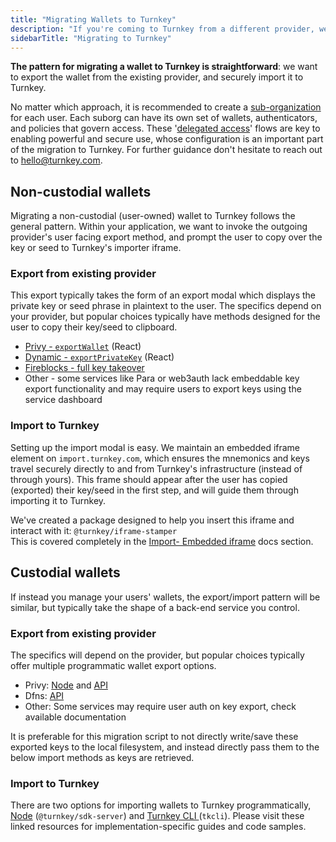 ```yaml
---
title: "Migrating Wallets to Turnkey"
description: "If you're coming to Turnkey from a different provider, we can help make it simple. Follow the custodial or non-custodial flows outlined below depending on your use case, and be sure to check the linked resources for some fully featured utilities. "
sidebarTitle: "Migrating to Turnkey"
---
```


**The pattern for migrating a wallet to Turnkey is straightforward**: we want to export the wallet from the existing provider, and securely import it to Turnkey.

No matter which approach, it is recommended to create a [sub-organization](/concepts/sub-organizations) for each user. Each suborg can have its own set of wallets, authenticators, and policies that govern access. These '[delegated access](/concepts/policies/delegated-access)' flows are key to enabling powerful and secure use, whose configuration is an important part of the migration to Turnkey. For further guidance don't hesitate to reach out to [hello@turnkey.com](mailto:hello@turnkey.com).

## Non-custodial wallets

Migrating a non-custodial (user-owned) wallet to Turnkey follows the general pattern. Within your application, we want to invoke the outgoing provider's user facing export method, and prompt the user to copy over the key or seed to Turnkey's importer iframe.

### Export from existing provider

This export typically takes the form of an export modal which displays the private key or seed phrase in plaintext to the user. The specifics depend on your provider, but popular choices typically have methods designed for the user to copy their key/seed to clipboard.
* [Privy - `exportWallet`](https://docs.privy.io/wallets/wallets/export#react) (React)
* [Dynamic - `exportPrivateKey`](https://www.dynamic.xyz/docs/global-wallets/export) (React)
* [Fireblocks - full key takeover](https://ncw-developers.fireblocks.com/docs/full-key-takeover)
* Other - some services like Para or web3auth lack embeddable key export functionality and may require users to export keys using the service dashboard

### Import to Turnkey

Setting up the import modal is easy. We maintain an embedded iframe element on `import.turnkey.com`, which ensures the mnemonics and keys travel securely directly to and from Turnkey's infrastructure (instead of through yours). This frame should appear after the user has copied (exported) their key/seed in the first step, and will guide them through importing it to Turnkey.

We've created a package designed to help you insert this iframe and interact with it: `@turnkey/iframe-stamper`\
This is covered completely in the [Import- Embedded iframe](/embedded-wallets/code-examples/import#embedded-iframe) docs section.

## Custodial wallets

If instead you manage your users' wallets, the export/import pattern will be similar, but typically take the shape of a back-end service you control.

### Export from existing provider

The specifics will depend on the provider, but popular choices typically offer multiple programmatic wallet export options.
* Privy: [Node](https://docs.privy.io/wallets/wallets/export#nodejs) and [API](https://docs.privy.io/wallets/wallets/export#rest-api)
* Dfns: [API](https://docs.dfns.co/d/api-docs/keys/advanced-keys-apis/export-key)
* Other: Some services may require user auth on key export, check available documentation


It is preferable for this migration script to not directly write/save these exported keys to the local filesystem, and instead directly pass them to the below import methods as keys are retrieved.

### Import to Turnkey

There are two options for importing wallets to Turnkey programmatically, [Node](/embedded-wallets/code-examples/import#nodejs) (`@turnkey/sdk-server`) and [Turnkey CLI ](/embedded-wallets/code-examples/import#cli)(`tkcli`). Please visit these linked resources for implementation-specific guides and code samples. 